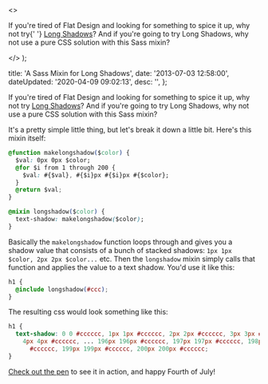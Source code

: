   <>
    <p>
      If you're tired of Flat Design and looking for something to spice it up,
      why not try{' '}
      <a href="http://dribbble.com/search?q=long+shadow">Long Shadows</a>? And
      if you're going to try Long Shadows, why not use a pure CSS solution with
      this Sass mixin?
    </p>
  </>
);


  title: 'A Sass Mixin for Long Shadows',
  date: '2013-07-03 12:58:00',
  dateUpdated: '2020-04-09 09:02:13',
  desc: '',
};

If you're tired of Flat Design and looking for something to spice it up, why not try [Long Shadows](http://dribbble.com/search?q=long+shadow)? And if you're going to try Long Shadows, why not use a pure CSS solution with this Sass mixin?

<Codepen key={95} hash="AjKay" user="danieltott" />

It's a pretty simple little thing, but let's break it down a little bit. Here's this mixin itself:

```css
@function makelongshadow($color) {
  $val: 0px 0px $color;
  @for $i from 1 through 200 {
    $val: #{$val}, #{$i}px #{$i}px #{$color};
  }
  @return $val;
}

@mixin longshadow($color) {
  text-shadow: makelongshadow($color);
}
```

Basically the `makelongshadow` function loops through and gives you a shadow value that consists of a bunch of stacked shadows: `1px 1px $color, 2px 2px $color...` etc. Then the `longshadow` mixin simply calls that function and applies the value to a text shadow. You'd use it like this:

```css
h1 {
  @include longshadow(#ccc);
}
```

The resulting css would look something like this:

```css
h1 {
  text-shadow: 0 0 #cccccc, 1px 1px #cccccc, 2px 2px #cccccc, 3px 3px #cccccc,
    4px 4px #cccccc, ... 196px 196px #cccccc, 197px 197px #cccccc, 198px 198px
      #cccccc, 199px 199px #cccccc, 200px 200px #cccccc;
}
```

[Check out the pen](http://codepen.io/danieltott/pen/AjKay) to see it in action, and happy Fourth of July!
